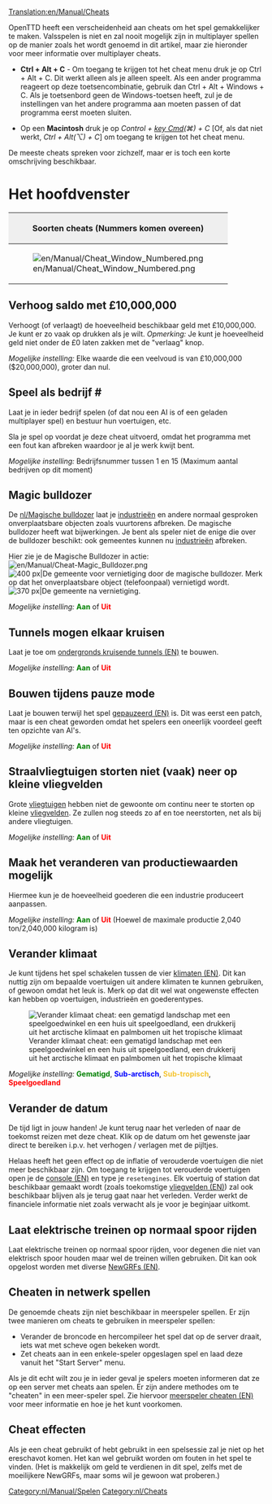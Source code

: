 [[Translation:en/Manual/Cheats]]
{{nl/Vertaling|en/Manual/Cheats|95}}
{{nl/Manual/Inhoudsopgave}}{{nl/Waarschuwing| Door het gebruik van cheats verraad je je collega-concurrenten. Houd in gedachten dat een dergelijke schande zal worden herinnerd voor de eeuwigheid (Dit betekent dat het gebruik van cheats zal worden vastgelegd in het opgeslagen spel).}}

OpenTTD heeft een verscheidenheid aan cheats om het spel gemakkelijker te maken. Valsspelen is niet en zal nooit mogelijk zijn in multiplayer spellen op de manier zoals het wordt genoemd in dit artikel, maar zie hieronder voor meer informatie over multiplayer cheats.

* '''Ctrl + Alt + C''' - Om toegang te krijgen tot het cheat menu druk je op Ctrl + Alt + C. Dit werkt alleen als je alleen speelt. Als een ander programma reageert op deze toetsencombinatie, gebruik dan Ctrl + Alt + Windows + C. Als je toetsenbord geen de Windows-toetsen heeft, zul je de instellingen van het andere programma aan moeten passen of dat programma eerst moeten sluiten.

* Op een '''Macintosh''' druk je op ''Control + [https://www.wikipedia.org/wiki/Command key Cmd](&#x2318;) + C'' [Of, als dat niet werkt, ''Ctrl + Alt(⌥) + C''] om toegang te krijgen tot het cheat menu.

De meeste cheats spreken voor zichzelf, maar er is toch een korte omschrijving beschikbaar.

=Het hoofdvenster=
{|border="2" cellspacing="4" cellpadding="3" rules="all" style="margin:1em 1em 1em 0; border:solid 1px #AAAAAA;"
!colspan="4" style="background:#efefef;"| Soorten cheats (Nummers komen overeen)
|-
| rowspan="10"|[[File:en/Manual/Cheat Window Numbered.png|frame|center]]
| style="background:#efefef;"|'''Type'''
|-
| [[en/Manual/Cheats#increase-money-by-ps10000000|1. Verhoog saldo]]
|-
| [[en/Manual/Cheats#playing-as-company|2. Speel als bedrijf]]
|-
| [[en/Manual/Cheats#magic-bulldozer|3. Magische Bulldozer]]
|-
| [[en/Manual/Cheats#tunnels-may-cross-each-other|4. Tunnels kruisen]]
|-
| [[en/Manual/Cheats#build-while-in-pause-mode|5. Bouw in Pauze]]
|-
| [[en/Manual/Cheats#jetplanes-will-not-crash-frequently-on-small-airports|6. Geen kleine vliegtuigen crash]]
|-
| [[en/Manual/Cheats#enable-modifying-production-values|7. Verander productiewaarden]]
|-
| [[en/Manual/Cheats#switch-climate|8. Verander klimaat]]
|-
| [[en/Manual/Cheats#change-date|9. Verander datum]]
|}

==Verhoog saldo met £10,000,000==
Verhoogt (of verlaagt) de hoeveelheid beschikbaar geld met £10,000,000. Je kunt er zo vaak op drukken als je wilt. ''Opmerking:'' Je kunt je hoeveelheid geld niet onder de £0 laten zakken met de "verlaag" knop.

''Mogelijke instelling:'' Elke waarde die een veelvoud is van £10,000,000 ($20,000,000), groter dan nul.

==Speel als bedrijf #==
Laat je in ieder bedrijf spelen (of dat nou een AI is of een geladen multiplayer spel) en bestuur hun voertuigen, etc.

Sla je spel op voordat je deze cheat uitvoerd, omdat het programma met een fout kan afbreken waardoor je al je werk kwijt bent.

''Mogelijke instelling:'' Bedrijfsnummer tussen 1 en 15 (Maximum aantal bedrijven op dit moment)

==Magic bulldozer==
De [[nl/Magische bulldozer]] laat je [[nl/Industrieën|industrieën]] en andere normaal gesproken onverplaatsbare objecten zoals vuurtorens afbreken. De magische bulldozer heeft wat bijwerkingen. Je bent als speler niet de enige die over de bulldozer beschikt: ook gemeentes kunnen nu [[nl/Industrieën|industrieën]] afbreken.

Hier zie je de Magische Bulldozer in actie: [[File:en/Manual/Cheat-Magic Bulldozer.png]]
[[File:en/Manual/Town Before.png|thumb|left|400 px|De gemeente voor vernietiging door de magische bulldozer. Merk op dat het onverplaatsbare object (telefoonpaal) vernietigd wordt.]]
[[File:en/Manual/Town After.png|thumb|center|370 px|De gemeente na vernietiging.]]
{{en/-}}

''Mogelijke instelling:'' <span style="color:green">'''Aan'''</span> of <span style="color:red">'''Uit'''</span>

==Tunnels mogen elkaar kruisen==
Laat je toe om [[en/Archive/Manual/Crossing tunnels|ondergronds kruisende tunnels (EN)]] te bouwen.

''Mogelijke instelling:'' <span style="color:green">'''Aan'''</span> of <span style="color:red">'''Uit'''</span>

==Bouwen tijdens pauze mode==
{{nl/Opmerking|Dit is geen cheat in 1.1.0, maar een geavanceerde instelling beschikbaar in het [[nl/Archive/Manual/Settings/Geavanceerde instellingen|geavanceerde instellingen]] menu, welke je meer controle verschaft over wat er tijdens de pauze gebouwd mag worden.}}
Laat je bouwen terwijl het spel [[en/Archive/Manual/Settings/Build in pause|gepauzeerd (EN)]] is. Dit was eerst een patch, maar is een cheat geworden omdat het spelers een oneerlijk voordeel geeft ten opzichte van AI's.

''Mogelijke instelling:'' <span style="color:green">'''Aan'''</span> of <span style="color:red">'''Uit'''</span>

==Straalvliegtuigen storten niet (vaak) neer op kleine vliegvelden==
Grote [[nl/Manual/Vliegtuigen|vliegtuigen]] hebben niet de gewoonte om continu neer te storten op kleine [[nl/Manual/Vliegveld|vliegvelden]]. Ze zullen nog steeds zo af en toe neerstorten, net als bij andere vliegtuigen.

''Mogelijke instelling:'' <span style="color:green">'''Aan'''</span> of <span style="color:red">'''Uit'''</span>

==Maak het veranderen van productiewaarden mogelijk==

Hiermee kun je de hoeveelheid goederen die een industrie produceert aanpassen.

''Mogelijke instelling:'' <span style="color:green">'''Aan'''</span> of <span style="color:red">'''Uit'''</span> (Hoewel de maximale productie 2,040 ton/2,040,000 kilogram is)

==Verander klimaat==
Je kunt tijdens het spel schakelen tussen de vier [[en/Manual/Climates|klimaten (EN)]]. Dit kan nuttig zijn om bepaalde voertuigen uit andere klimaten te kunnen gebruiken, of gewoon omdat het leuk is. Merk op dat dit wel wat ongewenste effecten kan hebben op voertuigen, industrieën en goederentypes.

[[File:en/Manual/Switch climate.png|center|frame|Verander klimaat cheat: een gematigd landschap met een speelgoedwinkel en een huis uit speelgoedland, een drukkerij uit het arctische klimaat en palmbomen uit het tropische klimaat]]

''Mogelijke instelling:'' <span style="color:green">'''Gematigd'''</span>, <span style="color:blue">'''Sub-arctisch'''</span>, <span style="color:#f4c430">'''Sub-tropisch'''</span>, <span style="color:red">'''Speelgoedland'''</span>

==Verander de datum==
De tijd ligt in jouw handen! Je kunt terug naar het verleden of naar de toekomst reizen met deze cheat. Klik op de datum om het gewenste jaar direct te bereiken i.p.v. het verhogen / verlagen met de pijltjes.

Helaas heeft het geen effect op de inflatie of verouderde voertuigen die niet meer beschikbaar zijn. Om toegang te krijgen tot verouderde voertuigen open je de [[en/Manual/Console|console (EN)]] en type je <code>resetengines</code>. Elk voertuig of station dat beschikbaar gemaakt wordt (zoals toekomstige [[en/Manual/Airports|vliegvelden (EN)]]) zal ook beschikbaar blijven als je terug gaat naar het verleden. Verder werkt de financiele informatie niet zoals verwacht als je voor je beginjaar uitkomt.

==Laat elektrische treinen op normaal spoor rijden==
{{en/Note|Dit is geen cheat in 0.7.0, maar een [[nl/Archive/Manual/Settings/Geavanceerde instellingen|geavanceerde instelling]] waarmee geelectrificeerd spoor geheel uitgeschakeld wordt.}}
Laat elektrische treinen op normaal spoor rijden, voor degenen die niet van elektrisch spoor houden maar wel de treinen willen gebruiken. Dit kan ook opgelost worden met diverse [[en/Manual/NewGRF|NewGRFs (EN)]].

==Cheaten in netwerk spellen==
De genoemde cheats zijn niet beschikbaar in meerspeler spellen. Er zijn twee manieren om cheats te gebruiken in meerspeler spellen:
* Verander de broncode en hercompileer het spel dat op de server draait, iets wat met scheve ogen bekeken wordt.
* Zet cheats aan in een enkele-speler opgeslagen spel en laad deze vanuit het "Start Server" menu.

Als je dit echt wilt zou je in ieder geval je spelers moeten informeren dat ze op een server met cheats aan spelen. Er zijn andere methodes om te "cheaten" in een meer-speler spel. Zie hiervoor [[en/Community/Multiplayer cheating|meerspeler cheaten (EN)]] voor meer informatie en hoe je het kunt voorkomen.

==Cheat effecten==
Als je een cheat gebruikt of hebt gebruikt in een spelsessie zal je niet op het ereschavot komen. Het kan wel gebruikt worden om fouten in het spel te vinden. (Het is makkelijk om geld te verdienen in dit spel, zelfs met de moeilijkere NewGRFs, maar soms wil je gewoon wat proberen.)

[[Category:nl/Manual/Spelen]]
[[Category:nl/Cheats]]